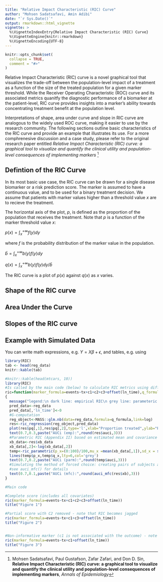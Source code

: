 ```yaml
---
title: "Relative Impact Characteristic (RIC) Curve"
author: "Mohsen Sadatsafavi, Amin Adibi"
date: "`r Sys.Date()`"
output: rmarkdown::html_vignette
vignette: >
  %\VignetteIndexEntry{Relative Impact Characteristic (RIC) Curve}
  %\VignetteEngine{knitr::rmarkdown}
  %\VignetteEncoding{UTF-8}
---
```


```r
knitr::opts_chunk$set(
  collapse = TRUE,
  comment = "#>"
)
```
Relative Impact Characteristic (RIC) curve is a novel graphical tool that visualizes 
the trade-off between the population-level impact of a treatment as a function of the size of the treated population for a given marker threshold. While the Receiver Operating Characteristic (ROC) curve and its associated metrics quanitfy the diagnostic performance of a biomarker at the patient-level, RIC curve provides insights into a marker's ability towards concentrating treatment benefit at the population level.

Interpretations of shape, area under curve and slope in RIC curve are analogous to the widely used ROC curve, making it easier to use by the research community. The following sections outline basic characteristics of the RIC curve and provide an example that illustrates its use. For a more comphrenesive discussion and a case study, please refer to the original research paper entitled *Relative Impact Characteristic (RIC) curve: a graphical tool to visualize and quantify the clinical utility and population-level consequences of implementing markers* ^[Mohsen Sadatsafavi, Paul Gustafson, Zafar Zafari, and Don D. Sin, **Relative Impact Characteristic (RIC) curve: a graphical tool to visualize and quantify the clinical utility and population-level consequences of implementing markers**, *Annals of Epidemiology*]  

## Defintion of the RIC Curve

In its most basic use case, the RIC curve can be drawn for a single disease biomarker or a risk prediction score. The marker is assumed to have a continuous value, and to be used for a binary treatment decision. We assume that patients with marker values higher than a threshold value $x$ are to recieve the treatment.  

The horizontal axis of the plot, $p$, is defined as the proportion of the population that receives the treatment. Note that $p$ is a function of the marker threshold value $x$:  

$p(x) = \int_x^{+\infty} f(y) dy$

where $f$ is the probability distribution of the marker value in the population.

$\bar{b} = \int _x ^{+\infty} b(y)f(y)dy$

$q(x) = \int _x ^{+\infty} b(y)f(y)dy/ \bar{b}$

The RIC curve is a plot of $p(x)$ against $q(x)$ as $x$ varies. 


## Shape of the RIC curve


## Area Under the Curve

## Slopes of the RIC curve


## Example with Simulated Data

You can write math expressions, e.g. $Y = X\beta + \epsilon$, and tables, e.g. using 
```r
library(RIC)
tab <- head(reg_data)
knitr::kable(tab)
```

```r
#knitr::kable(head(mtcars, 10))
library(RIC)
#Is called by the main code (below) to calculate RIC metrics using different methods
ric=function(marker_formula=events~tx+c1+c2+c3+offset(ln_time),q_formula=events~tx+c1+c2+c3+offset(ln_time),sample_size=1000)
{
  message("legend:\n dark line: empirical RIC\n grey line: parameteric approximation of RIC\n emp: empirical \n mfc: method of forced choice: simulating pairs of subjects and a=giving treatment to the one with higher marker value, b=giving both treatment, c) calculating the average benefit of a over b.\n parm: parametric approximation)")
  pred_data<-reg_data
  pred_data[,'ln_time']<-0
  #G-computation
  reg_object<-MASS::glm.nb(data=reg_data,formula=q_formula,link=log)
  res<-ric_regression(reg_object,pred_data)
  plot(res$pq[,1],res$pq[,2],type='l',xlab="Proportion treated",ylab="Relative benefit",xlim=c(0,1),ylim=c(0,1))
  text(0.7,0.3,paste("AUCi (emp):",round(res$auci,3)))
  #Parametric RIC (Appendix II) based on estimated mean and covariance matrix of (x,b).
  xb_data<-res$xb_data
  xb_data[,2]<-log(xb_data[,2])
  temp<-ric_parametric(p_x=(0:100)/100,mu_x =mean(xb_data[,1]),sd_x = sd(xb_data[,1]), mu_b = mean(xb_data[,2]), sd_b = sd(xb_data[,2]),rho = cor(xb_data)[1,2],type = "lognormal")
  lines(temp$p_x,temp$q_x,lty=6,col='grey')
  text(0.7,0.2,paste("AUCi (parm):",round(temp$auci,3)))
  #Simulating the method of forced choice: creating pairs of subjects and a=giving treatment to the one with higher marker value, b=giving both treatment, c) calculating the average benefit of a over b
  #see auci_mfc() for details
  text(0.7,0.1,paste("AUCi (mfc):",round(auci_mfc(res$xb),3)))
}

#Main code

#Complete score (includes all covariates)
ric(marker_formula=events~tx+c1+c2+c3+offset(ln_time))
title("Figure 1")

#Partial score with C2 removed - note that RIC becomes jagged
ric(marker_formula=events~tx+c1+c3+offset(ln_time))
title("Figure 2")


#Non-informative marker (c1 is not associated with the outcome) - note that RIC becomes jagged
ric(marker_formula=events~tx+c1+offset(ln_time))
title("Figure 3")

```

